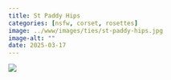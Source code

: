```yaml
---
title: St Paddy Hips
categories: [nsfw, corset, rosettes]
image: ../www/images/ties/st-paddy-hips.jpg
image-alt: ""
date: 2025-03-17
---
```



![](../www/images/ties/st-paddy-hips.jpg)

